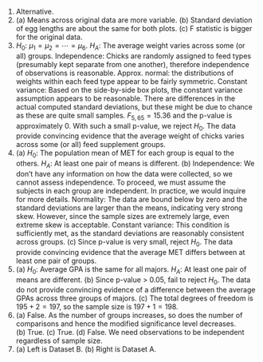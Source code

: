 1. Alternative.
\addtocounter{enumi}{1}

1. \(a) Means across original data are more variable. (b) Standard deviation of egg lengths are about the same for both plots. (c) F statistic is bigger for the original data.
\addtocounter{enumi}{1}

1. $H_0$: $\mu_1 = \mu_2 = \cdots = \mu_6$. $H_A$: The average weight varies across some (or all) groups. Independence: Chicks are randomly assigned to feed types (presumably kept separate from one another), therefore independence of observations is reasonable. Approx. normal: the distributions of weights within each feed type appear to be fairly symmetric. Constant variance: Based on the side-by-side box plots, the constant variance assumption appears to be reasonable. There are differences in the actual computed standard deviations, but these might be due to chance as these are quite small samples. $F_{5,65} = 15.36$ and the p-value is approximately 0. With such a small p-value, we reject $H_0$. The data provide convincing evidence that the average weight of chicks varies across some (or all) feed supplement groups.
\addtocounter{enumi}{1}

1. \(a) $H_0$: The population mean of MET for each group is equal to the others. $H_A$: At least one pair of means is different. (b) Independence: We don't have any information on how the data were collected, so we cannot assess independence. To proceed, we must assume the subjects in each group are independent. In practice, we would inquire for more details. Normality: The data are bound below by zero and the standard deviations are larger than the means, indicating very strong skew. However, since the sample sizes are extremely large, even extreme skew is acceptable. Constant variance: This condition is sufficiently met, as the standard deviations are reasonably consistent across groups. (c) Since p-value is very small, reject $H_0$. The data provide convincing evidence that the average MET differs between at least one pair of groups.
\addtocounter{enumi}{1}

1. \(a) $H_0$: Average GPA is the same for all majors. $H_A$: At least one pair of means are different. (b) Since p-value $>$ 0.05, fail to reject $H_0$. The data do not provide convincing evidence of a difference between the average GPAs across three groups of majors. (c) The total degrees of freedom is $195 + 2 = 197$, so the sample size is $197+1=198$.
\addtocounter{enumi}{1}

1. \(a) False. As the number of groups increases, so does the number of comparisons and hence the modified significance level decreases. (b) True. (c) True. (d) False. We need observations to be independent regardless of sample size.
\addtocounter{enumi}{1}

1. \(a) Left is Dataset B. (b) Right is Dataset A.
\addtocounter{enumi}{1}
